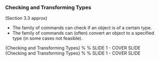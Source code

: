  
 

 
### Checking and Transforming Types

(Section 3.3 approx)
 
* The \texttt{is} family of commands can check if an object is of a certain type.
* The \texttt{as} family of commands can (often) convert an object to a specified type (in some cases not feasible). 

 
{Checking and Transforming Types}
 % % SLIDE 1 - COVER SLIDE
 \begin{figure}
 \centering
 \includegraphics[width=1.2\linewidth]{images/numerictypes}    
 \end{figure}
 
{Checking and Transforming Types}
 % % SLIDE 1 - COVER SLIDE
 \begin{figure}
 \centering
 \includegraphics[width=1.2\linewidth]{images/typeconversion} 
 \end{figure}
   
<p>
 
